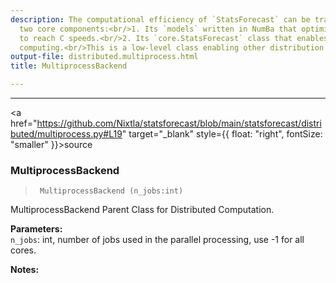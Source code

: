 ```yaml
---
description: The computational efficiency of `StatsForecast` can be tracked to its
  two core components:<br/>1. Its `models` written in NumBa that optimizes Python code
  to reach C speeds.<br/>2. Its `core.StatsForecast` class that enables distributed
  computing.<br/>This is a low-level class enabling other distribution methods.<br/><br/>
output-file: distributed.multiprocess.html
title: MultiprocessBackend

---
```


------------------------------------------------------------------------

<a
href="https://github.com/Nixtla/statsforecast/blob/main/statsforecast/distributed/multiprocess.py#L19"
target="_blank" style={{ float: "right", fontSize: "smaller" }}>source</a>

### MultiprocessBackend

> ``` text
>  MultiprocessBackend (n_jobs:int)
> ```

MultiprocessBackend Parent Class for Distributed Computation.

**Parameters:**<br/> `n_jobs`: int, number of jobs used in the parallel
processing, use -1 for all cores.<br/>

**Notes:**<br/>

